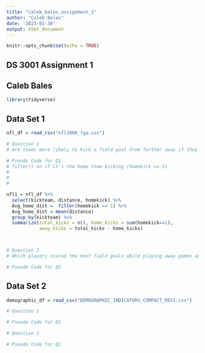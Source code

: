 ```yaml
---
title: "caleb_bales_assignment_1"
author: "Caleb Bales"
date: '2023-01-30'
output: html_document
---
```


```r
knitr::opts_chunk$set(echo = TRUE)
```

## DS 3001 Assignment 1
## Caleb Bales

```r
library(tidyverse)
```

## Data Set 1

```r
nfl_df = read_csv("nfl2008_fga.csv")

# Question 1
# Are teams more likely to kick a field goal from farther away if they have home field advantage?

# Pseudo Code for Q1
# filter() on if it's the home team kicking (homekick == 1)
# 
#
#

nfl1 = nfl_df %>% 
  select(kickteam, distance, homekick) %>%
  Avg_home_dist =  filter(homekick == 1) %>%
  Avg_home_dist = mean(distance)
  group_by(kickteam) %>%
  summarize(total_kicks = n(), home_kicks = sum(homekick==1), 
            away_kicks = total_kicks - home_kicks)



# Question 2
# Which players scored the most field goals while playing away games and their teams losing at the time of the kick?

# Pseudo Code for Q2
```

## Data Set 2

```r
demographic_df = read_csv("DEMOGRAPHIC_INDICATORS_COMPACT_REV1.csv")

# Question 1

# Pseudo Code for Q1

# Question 2

# Pseudo Code for Q2
```

